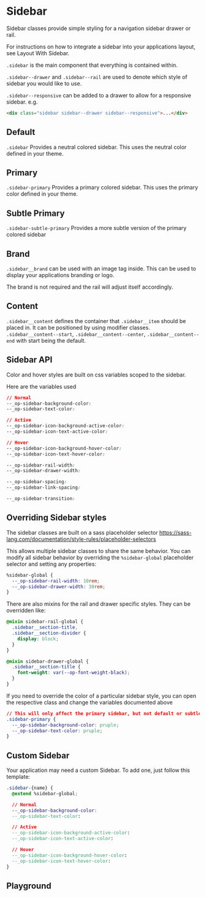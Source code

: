 
# Sidebar

Sidebar classes provide simple styling for a navigation sidebar drawer or rail.

For instructions on how to integrate a sidebar into your applications layout, see <LinkTo kind="recipes-layout--sidebar">Layout With Sidebar</LinkTo>.

`.sidebar` is the main component that everything is contained within.

`.sidebar--drawer` and `.sidebar--rail` are used to denote which style of sidebar you would like to use.

`.sidebar--responsive` can be added to a drawer to allow for a responsive sidebar. e.g.

```html
<div class="sidebar sidebar--drawer sidebar--responsive">...</div>
```

## Default

`.sidebar` Provides a neutral colored sidebar. This uses the neutral color defined in your theme.

<div class='flex layout-row gap-sm'>
  <Canvas withToolbar>
    <Story id='components-sidebar--default-drawer' />
  </Canvas>

  <Canvas withToolbar>
    <Story id='components-sidebar--default-rail' />
  </Canvas>
</div>

## Primary

`.sidebar-primary` Provides a primary colored sidebar. This uses the primary color defined in your theme.

<div class="flex layout-row gap-sm">
  <Canvas withToolbar>
    <Story id="components-sidebar--primary-drawer" />
  </Canvas>
  <Canvas withToolbar>
    <Story id="components-sidebar--primary-rail" />
  </Canvas>
</div>

## Subtle Primary

`.sidebar-subtle-primary` Provides a more subtle version of the primary colored sidebar

<div class="flex layout-row gap-sm">
  <Canvas withToolbar>
    <Story id="components-sidebar--subtle-primary-drawer" />
  </Canvas>
  <Canvas withToolbar>
    <Story id="components-sidebar--subtle-primary-rail" />
  </Canvas>
</div>

## Brand

`.sidebar__brand` can be used with an image tag inside. This can be used to display your applications branding or logo.

The brand is not required and the rail will adjust itself accordingly.

<div class="flex layout-row gap-sm">
  <Canvas withToolbar>
    <Story id="components-sidebar--no-brand-drawer" />
  </Canvas>
  <Canvas withToolbar>
    <Story id="components-sidebar--no-brand-rail" />
  </Canvas>
</div>

## Content

`.sidebar__content` defines the container that `.sidebar__item` should be placed in. It can be positioned by using modifier classes.
`.sidebar__content--start`, `.sidebar__content--center`, `.sidebar__content--end` with start being the default.

<div class="flex layout-row gap-sm">
  <Canvas withToolbar>
    <Story id="components-sidebar--centered-drawer" />
  </Canvas>
  <Canvas withToolbar>
    <Story id="components-sidebar--centered-rail" />
  </Canvas>
</div>

<div class="flex layout-row gap-sm">
  <Canvas withToolbar>
    <Story id="components-sidebar--end-drawer" />
  </Canvas>
  <Canvas withToolbar>
    <Story id="components-sidebar--end-rail" />
  </Canvas>
</div>

<div class="flex layout-row gap-sm">
  <Canvas withToolbar>
    <Story id="components-sidebar--logout-drawer" />
  </Canvas>
  <Canvas withToolbar>
    <Story id="components-sidebar--logout-rail" />
  </Canvas>
</div>

## Sidebar API

Color and hover styles are built on css variables scoped to the sidebar.

Here are the variables used

```css
// Normal
--_op-sidebar-background-color:
--_op-sidebar-text-color:

// Active
--_op-sidebar-icon-background-active-color:
--_op-sidebar-icon-text-active-color:

// Hover
--_op-sidebar-icon-background-hover-color:
--_op-sidebar-icon-text-hover-color:

--_op-sidebar-rail-width:
--_op-sidebar-drawer-width:

--_op-sidebar-spacing:
--_op-sidebar-link-spacing:

--_op-sidebar-transition:
```

## Overriding Sidebar styles

The sidebar classes are built on a sass placeholder selector https://sass-lang.com/documentation/style-rules/placeholder-selectors

This allows multiple sidebar classes to share the same behavior. You can modify all sidebar behavior by overriding the `%sidebar-global` placeholder selector and setting any properties:

```css
%sidebar-global {
  --_op-sidebar-rail-width: 10rem;
  --_op-sidebar-drawer-width: 30rem;
}
```

There are also mixins for the rail and drawer specific styles. They can be overridden like:

```css
@mixin sidebar-rail-global {
  .sidebar__section-title,
  .sidebar__section-divider {
    display: block;
  }
}

@mixin sidebar-drawer-global {
  .sidebar__section-title {
    font-weight: var(--op-font-weight-black);
  }
}
```

If you need to override the color of a particular sidebar style, you can open the respective class and change the variables documented above

```css
// This will only affect the primary sidebar, but not default or subtle primary
.sidebar-primary {
  --_op-sidebar-background-color: pruple;
  --_op-sidebar-text-color: pruple;
}
```

## Custom Sidebar

Your application may need a custom Sidebar. To add one, just follow this template:

```css
.sidebar-{name} {
  @extend %sidebar-global;

  // Normal
  --_op-sidebar-background-color:
  --_op-sidebar-text-color:

  // Active
  --_op-sidebar-icon-background-active-color:
  --_op-sidebar-icon-text-active-color:

  // Hover
  --_op-sidebar-icon-background-hover-color:
  --_op-sidebar-icon-text-hover-color:
}
```

## Playground

<Primary />
<ArgsTable of="." story="^" />

